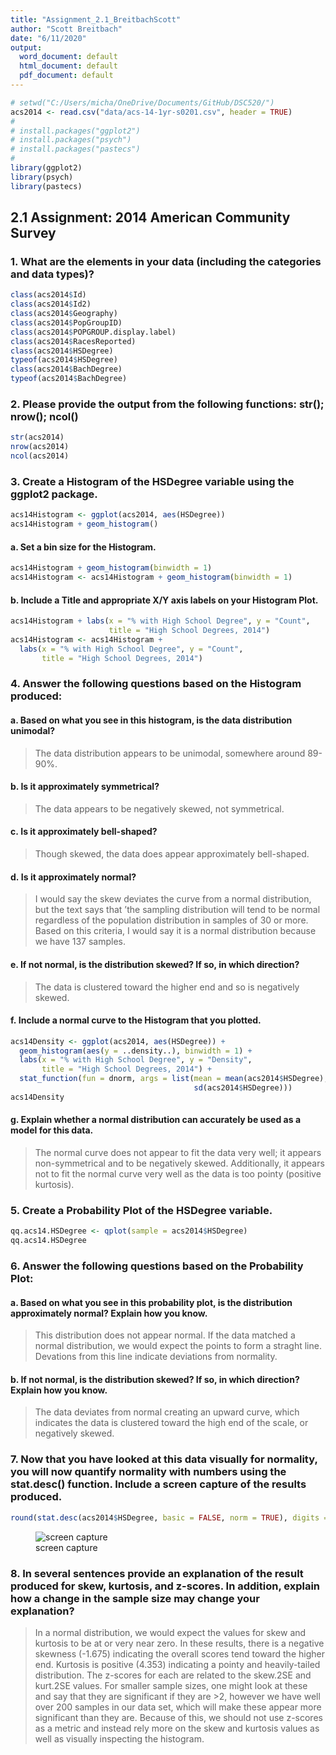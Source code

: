 ```yaml
---
title: "Assignment_2.1_BreitbachScott"
author: "Scott Breitbach"
date: "6/11/2020"
output:
  word_document: default
  html_document: default
  pdf_document: default
---
```


```r

# setwd("C:/Users/micha/OneDrive/Documents/GitHub/DSC520/")
acs2014 <- read.csv("data/acs-14-1yr-s0201.csv", header = TRUE)
# 
# install.packages("ggplot2")
# install.packages("psych")
# install.packages("pastecs")
# 
library(ggplot2)
library(psych)
library(pastecs)

```

## 2.1 Assignment: 2014 American Community Survey

### 1. What are the elements in your data (including the categories and data types)?

```r

class(acs2014$Id)
class(acs2014$Id2)
class(acs2014$Geography)
class(acs2014$PopGroupID)
class(acs2014$POPGROUP.display.label)
class(acs2014$RacesReported)
class(acs2014$HSDegree)
typeof(acs2014$HSDegree)
class(acs2014$BachDegree)
typeof(acs2014$BachDegree)

```

### 2. Please provide the output from the following functions: str(); nrow(); ncol()
 
```r

str(acs2014)
nrow(acs2014)
ncol(acs2014)

```

### 3. Create a Histogram of the HSDegree variable using the ggplot2 package.
    
```r

acs14Histogram <- ggplot(acs2014, aes(HSDegree))
acs14Histogram + geom_histogram()

```

####    a. Set a bin size for the Histogram.

```r

acs14Histogram + geom_histogram(binwidth = 1)
acs14Histogram <- acs14Histogram + geom_histogram(binwidth = 1)

```

####    b. Include a Title and appropriate X/Y axis labels on your Histogram Plot.

```r

acs14Histogram + labs(x = "% with High School Degree", y = "Count", 
                      title = "High School Degrees, 2014")
acs14Histogram <- acs14Histogram + 
  labs(x = "% with High School Degree", y = "Count", 
       title = "High School Degrees, 2014")

```

### 4. Answer the following questions based on the Histogram produced:

####    a. Based on what you see in this histogram, is the data distribution unimodal?

> The data distribution appears to be unimodal, somewhere around 89-90%.

####    b. Is it approximately symmetrical?

> The data appears to be negatively skewed, not symmetrical.

####    c. Is it approximately bell-shaped?

> Though skewed, the data does appear approximately bell-shaped.

####    d. Is it approximately normal?

> I would say the skew deviates the curve from a normal distribution,
but the text says that 'the sampling distribution will tend to be normal
regardless of the population distribution in samples of 30 or more. Based 
on this criteria, I would say it is a normal distribution because we have
137 samples.

####    e. If not normal, is the distribution skewed? If so, in which direction?

> The data is clustered toward the higher end and so is negatively skewed.

####    f. Include a normal curve to the Histogram that you plotted.

```r

acs14Density <- ggplot(acs2014, aes(HSDegree)) + 
  geom_histogram(aes(y = ..density..), binwidth = 1) + 
  labs(x = "% with High School Degree", y = "Density", 
       title = "High School Degrees, 2014") + 
  stat_function(fun = dnorm, args = list(mean = mean(acs2014$HSDegree), 
                                         sd(acs2014$HSDegree)))
acs14Density

```

####    g. Explain whether a normal distribution can accurately be used as a model for this data.

> The normal curve does not appear to fit the data very well; it appears
non-symmetrical and to be negatively skewed. Additionally, it appears not to 
fit the normal curve very well as the data is too pointy (positive kurtosis).

### 5. Create a Probability Plot of the HSDegree variable.

```r

qq.acs14.HSDegree <- qplot(sample = acs2014$HSDegree)
qq.acs14.HSDegree

```

### 6. Answer the following questions based on the Probability Plot:

####    a. Based on what you see in this probability plot, is the distribution approximately normal? Explain how you know.

> This distribution does not appear normal. If the data matched a normal
distribution, we would expect the points to form a straght line. Devations
from this line indicate deviations from normality.

####    b. If not normal, is the distribution skewed? If so, in which direction? Explain how you know.

> The data deviates from normal creating an upward curve, which indicates the 
data is clustered toward the high end of the scale, or negatively skewed.


### 7. Now that you have looked at this data visually for normality, you will now quantify normality with numbers using the stat.desc() function. Include a screen capture of the results produced.

```r

round(stat.desc(acs2014$HSDegree, basic = FALSE, norm = TRUE), digits = 3)

```

![screen capture](statdescHSDegree.PNG)

### 8. In several sentences provide an explanation of the result produced for skew, kurtosis, and z-scores. In addition, explain how a change in the sample size may change your explanation?

> In a normal distribution, we would expect the values for skew and kurtosis to
be at or very near zero. In these results, there is a negative skewness (-1.675)
indicating the overall scores tend toward the higher end. Kurtosis is positive
(4.353) indicating a pointy and heavily-tailed distribution. The z-scores for
each are related to the skew.2SE and kurt.2SE values. For smaller sample sizes, 
one might look at these and say that they are significant if they are >2,
however we have well over 200 samples in our data set, which will make these
appear more significant than they are. Because of this, we should not use 
z-scores as a metric and instead rely more on the skew and kurtosis values as
well as visually inspecting the histogram.

